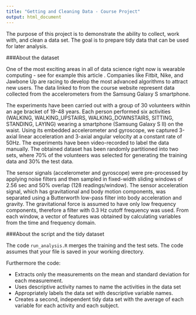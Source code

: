 ```yaml
---
title: "Getting and Cleaning Data - Course Project"
output: html_document
---
```


The purpose of this project is to demonstrate the ability to collect, work with, and clean a data set. The goal is to prepare tidy data that can be used for later analysis.

###About the dataset

One of the most exciting areas in all of data science right now is wearable computing - see for example this article . Companies like Fitbit, Nike, and Jawbone Up are racing to develop the most advanced algorithms to attract new users. The data linked to from the course website represent data collected from the accelerometers from the Samsung Galaxy S smartphone.

The experiments have been carried out with a group of 30 volunteers within an age bracket of 19-48 years. Each person performed six activities (WALKING, WALKING_UPSTAIRS, WALKING_DOWNSTAIRS, SITTING, STANDING, LAYING) wearing a smartphone (Samsung Galaxy S II) on the waist. Using its embedded accelerometer and gyroscope, we captured 3-axial linear acceleration and 3-axial angular velocity at a constant rate of 50Hz. The experiments have been video-recorded to label the data manually. The obtained dataset has been randomly partitioned into two sets, where 70% of the volunteers was selected for generating the training data and 30% the test data. 

The sensor signals (accelerometer and gyroscope) were pre-processed by applying noise filters and then sampled in fixed-width sliding windows of 2.56 sec and 50% overlap (128 readings/window). The sensor acceleration signal, which has gravitational and body motion components, was separated using a Butterworth low-pass filter into body acceleration and gravity. The gravitational force is assumed to have only low frequency components, therefore a filter with 0.3 Hz cutoff frequency was used. From each window, a vector of features was obtained by calculating variables from the time and frequency domain. 

###About the script and the tidy dataset

The code `run_analysis.R` merges the training and the test sets. The code assumes that your file is saved in your working directory. 

Furthermore the code:

- Extracts only the measurements on the mean and standard deviation for each measurement. 
- Uses descriptive activity names to name the activities in the data set
- Appropriately labels the data set with descriptive variable names. 
- Creates a second, independent tidy data set with the average of each variable for each activity and each subject.

